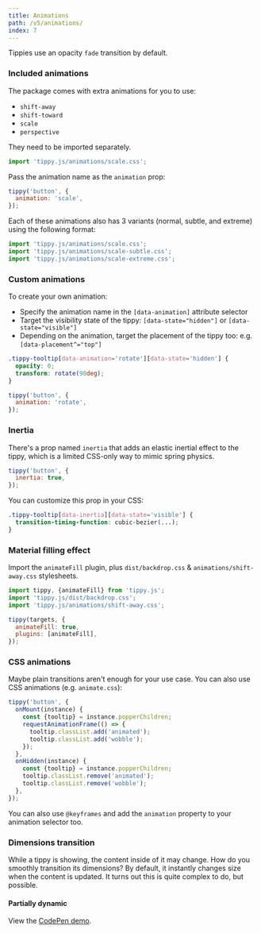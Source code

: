 ```yaml
---
title: Animations
path: /v5/animations/
index: 7
---
```



Tippies use an opacity `fade` transition by default.

### Included animations

The package comes with extra animations for you to use:

- `shift-away`
- `shift-toward`
- `scale`
- `perspective`

They need to be imported separately.

```js
import 'tippy.js/animations/scale.css';
```

Pass the animation name as the `animation` prop:

```js
tippy('button', {
  animation: 'scale',
});
```

Each of these animations also has 3 variants (normal, subtle, and extreme) using
the following format:

```js
import 'tippy.js/animations/scale.css';
import 'tippy.js/animations/scale-subtle.css';
import 'tippy.js/animations/scale-extreme.css';
```

### Custom animations

To create your own animation:

- Specify the animation name in the `[data-animation]` attribute selector
- Target the visibility state of the tippy: `[data-state="hidden"]` or
  `[data-state="visible"]`
- Depending on the animation, target the placement of the tippy too: e.g.
  `[data-placement^="top"]`

```css
.tippy-tooltip[data-animation='rotate'][data-state='hidden'] {
  opacity: 0;
  transform: rotate(90deg);
}
```

```js
tippy('button', {
  animation: 'rotate',
});
```

### Inertia

There's a prop named `inertia` that adds an elastic inertial effect to the
tippy, which is a limited CSS-only way to mimic spring physics.

```js
tippy('button', {
  inertia: true,
});
```

You can customize this prop in your CSS:

```css
.tippy-tooltip[data-inertia][data-state='visible'] {
  transition-timing-function: cubic-bezier(...);
}
```

### Material filling effect

Import the `animateFill` plugin, plus `dist/backdrop.css` &
`animations/shift-away.css` stylesheets.

```js
import tippy, {animateFill} from 'tippy.js';
import 'tippy.js/dist/backdrop.css';
import 'tippy.js/animations/shift-away.css';

tippy(targets, {
  animateFill: true,
  plugins: [animateFill],
});
```

### CSS animations

Maybe plain transitions aren't enough for your use case. You can also use CSS
animations (e.g. `animate.css`):

```js
tippy('button', {
  onMount(instance) {
    const {tooltip} = instance.popperChildren;
    requestAnimationFrame(() => {
      tooltip.classList.add('animated');
      tooltip.classList.add('wobble');
    });
  },
  onHidden(instance) {
    const {tooltip} = instance.popperChildren;
    tooltip.classList.remove('animated');
    tooltip.classList.remove('wobble');
  },
});
```

You can also use `@keyframes` and add the `animation` property to your animation
selector too.

### Dimensions transition

While a tippy is showing, the content inside of it may change. How do you
smoothly transition its dimensions? By default, it instantly changes size when
the content is updated. It turns out this is quite complex to do, but possible.

#### Partially dynamic

View the [CodePen demo](https://codepen.io/atomiks/pen/LgjMbW).
